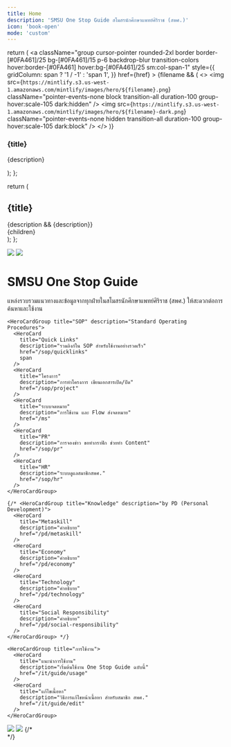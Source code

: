 ```yaml
---
title: Home
description: 'SMSU One Stop Guide สโมสรนักศึกษาแพทย์ศิริราช (สพศ.)'
icon: 'book-open'
mode: 'custom'
---
```


  return (
    <a
      className="group cursor-pointer rounded-2xl border border-[#0FA461]/25 bg-[#0FA461]/15 p-6 backdrop-blur transition-colors hover:border-[#0FA461] hover:bg-[#0FA461]/25 sm:col-span-1"
      style={{
        gridColumn: span ? '1 / -1' : 'span 1',
      }}
      href={href}
    >
      {filename && (
        <>
          <img
            src={`https://mintlify.s3.us-west-1.amazonaws.com/mintlify/images/hero/${filename}.png`}
            className="pointer-events-none block transition-all duration-100 group-hover:scale-105 dark:hidden"
          />
          <img
            src={`https://mintlify.s3.us-west-1.amazonaws.com/mintlify/images/hero/${filename}-dark.png`}
            className="pointer-events-none hidden transition-all duration-100 group-hover:scale-105 dark:block"
          />
        </>
      )}
      <h3 className="font-medium text-gray-900 dark:text-zinc-50">{title}</h3>
      <p className="mt-1.5 group-hover:text-[#0FA461]">{description}</p>
    </a>
  );
};

  return (
    <div className="flex flex-col">
      <h2 className="text-2xl font-semibold text-gray-900 dark:text-zinc-50">{title}</h2>
      {description && <span className="mt-1 text-gray-500 dark:text-zinc-500">{description}</span>}
      <div className="mt-6 grid grid-cols-1 gap-6 sm:grid-cols-2">{children}</div>
    </div>
  );
};

<div className="relative">
  <div className="absolute top-0 left-0 right-0 -z-10">
    <img
      src="https://assets.smsu.in.th/guide/home/header_light.webp"
      className="w-full block dark:hidden pointer-events-none opacity-80"
    />
    <img
      src="https://assets.smsu.in.th/guide/home/header_dark.webp"
      className="w-full hidden dark:block pointer-events-none opacity-60"
    />
    <div className="absolute inset-0 -bottom-20 bg-gradient-to-b from-sky-100/50 to-transparent dark:from-amber-950/50 dark:to-transparent" />
  </div>

  <div className="px-4 pt-16 sm:pt-20 max-w-3xl mx-auto">
    <h1
      data-text="SMSU One Stop Guide"
      className="text-4xl font-semibold text-center text-gray-900 dark:text-zinc-50 tracking-tight webtitle"
    >
      SMSU One Stop Guide
    </h1>

<p className="mx-auto mt-4 max-w-xl px-4 text-center text-lg text-gray-500 dark:text-zinc-500">
  แหล่งรวบรวมแนวทางและข้อมูลจากทุกฝ่ายในสโมสรนักศึกษาแพทย์ศิริราช (สพศ.)
  ให้สะดวกต่อการค้นหาและใช้งาน
</p>

  <div className="px-6 lg:px-0 mt-12 lg:mt-16 flex flex-col gap-10">

    <HeroCardGroup title="SOP" description="Standard Operating Procedures">
      <HeroCard
        title="Quick Links"
        description="รวมลิงก์ใน SOP สำหรับใช้งานอย่างรวดเร็ว"
        href="/sop/quicklinks"
        span
      />
      <HeroCard
        title="โครงการ"
        description="การทำโครงการ เขียนเอกสารเปิด/ปิด"
        href="/sop/project"
      />
      <HeroCard
        title="ระบบจดหมาย"
        description="การใช้งาน และ Flow ส่งจดหมาย"
        href="/ms"
      />
      <HeroCard
        title="PR"
        description="การจองข่าว ขอทำกราฟิก ช่วยทำ Content"
        href="/sop/pr"
      />
      <HeroCard
        title="HR"
        description="ระบบดูแลสมาชิกสพศ."
        href="/sop/hr"
      />
    </HeroCardGroup>

    {/* <HeroCardGroup title="Knowledge" description="by PD (Personal Development)">
      <HeroCard
        title="Metaskill"
        description="คำอธิบาย"
        href="/pd/metaskill"
      />
      <HeroCard
        title="Economy"
        description="คำอธิบาย"
        href="/pd/economy"
      />
      <HeroCard
        title="Technology"
        description="คำอธิบาย"
        href="/pd/technology"
      />
      <HeroCard
        title="Social Responsibility"
        description="คำอธิบาย"
        href="/pd/social-responsibility"
      />
    </HeroCardGroup> */}

    <HeroCardGroup title="การใช้งาน">
      <HeroCard
        title="แนะนำการใช้งาน"
        description="เริ่มต้นใช้งาน One Stop Guide ฉบับนี้"
        href="/it/guide/usage"
      />
      <HeroCard
        title="แก้ไขเนื้อหา"
        description="วิธีการแก้ไขหน้าเนื้อหา สำหรับสมาชิก สพศ."
        href="/it/guide/edit"
      />
    </HeroCardGroup>

  </div>

</div>

<div className="relative">
  <img
    src="https://assets.smsu.in.th/guide/home/footer_light.webp"
    className="pointer-events-none block w-full opacity-80 dark:hidden"
  />
  <img
    src="https://assets.smsu.in.th/guide/home/footer_dark.webp"
    className="pointer-events-none hidden w-full opacity-60 dark:block"
  />
  {/* <div className="absolute inset-0 -top-20 -z-10 bg-gradient-to-t from-emerald-100/50 to-transparent dark:from-slate-800/50 dark:to-transparent" /> */}
</div>

</div>
